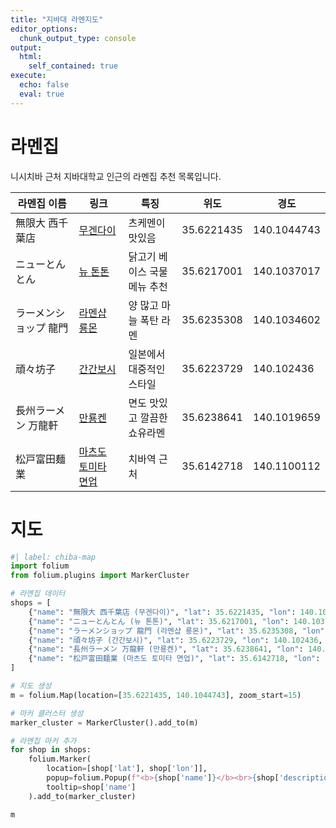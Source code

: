 ```yaml
---
title: "지바대 라멘지도"
editor_options: 
  chunk_output_type: console
output: 
  html: 
    self_contained: true
execute:
  echo: false
  eval: true
---
```


# 라멘집 

니시치바 근처 지바대학교 인근의 라멘집 추천 목록입니다.

| 라멘집 이름 | 링크 | 특징 | 위도 | 경도 |
|-------------------|---------------|-----------------|------------|------------|
| 無限大 西千葉店 | [무겐다이](https://maps.app.goo.gl/LgeM5q1UbVrHRD5NA) | 츠케멘이 맛있음 | 35.6221435 | 140.1044743 |
| ニューとんとん | [뉴 톤톤](https://maps.app.goo.gl/JzF7j4b5NT9SKSRU6) | 닭고기 베이스 국물 메뉴 추천 | 35.6217001 | 140.1037017 |
| ラーメンショップ 龍門 | [라멘샵 룡몬](https://maps.app.goo.gl/ysRw53kG84RictdP8) | 양 많고 마늘 폭탄 라멘 | 35.6235308 | 140.1034602 |
| 頑々坊子 | [간간보시](https://maps.app.goo.gl/TYtPKfCT1EnAVyzD6) | 일본에서 대중적인 스타일 | 35.6223729 | 140.102436 |
| 長州ラーメン 万龍軒 | [만룡켄](https://maps.app.goo.gl/k73AZcumcYosCY6QA) | 면도 맛있고 깔끔한 쇼유라멘 | 35.6238641 | 140.1019659 |
| 松戸富田麺業 | [마츠도 토미타 면업](https://maps.app.goo.gl/fjjVUgepyyXGYbjw5) | 치바역 근처 | 35.6142718 | 140.1100112 |

# 지도

```python
#| label: chiba-map
import folium
from folium.plugins import MarkerCluster

# 라멘집 데이터
shops = [
    {"name": "無限大 西千葉店 (무겐다이)", "lat": 35.6221435, "lon": 140.1044743, "description": "츠케멘이 맛있음"},
    {"name": "ニューとんとん (뉴 톤톤)", "lat": 35.6217001, "lon": 140.1037017, "description": "닭고기 베이스 국물 메뉴 추천"},
    {"name": "ラーメンショップ 龍門 (라멘샵 룡몬)", "lat": 35.6235308, "lon": 140.1034602, "description": "양 많고 마늘 폭탄 라멘"},
    {"name": "頑々坊子 (간간보시)", "lat": 35.6223729, "lon": 140.102436, "description": "일본에서 대중적인 스타일"},
    {"name": "長州ラーメン 万龍軒 (만룡켄)", "lat": 35.6238641, "lon": 140.1019659, "description": "면도 맛있고 깔끔한 쇼유라멘"},
    {"name": "松戸富田麺業 (마츠도 토미타 면업)", "lat": 35.6142718, "lon": 140.1100112, "description": "치바역 근처"}
]

# 지도 생성
m = folium.Map(location=[35.6221435, 140.1044743], zoom_start=15)

# 마커 클러스터 생성
marker_cluster = MarkerCluster().add_to(m)

# 라멘집 마커 추가
for shop in shops:
    folium.Marker(
        location=[shop['lat'], shop['lon']],
        popup=folium.Popup(f"<b>{shop['name']}</b><br>{shop['description']}", max_width=300),
        tooltip=shop['name']
    ).add_to(marker_cluster)

m

```



